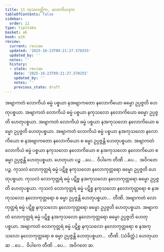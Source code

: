 ```yaml
---
title: 11 ကုသလတ္တိက, လောကိယဒုက
tableOfContents: false
sidebar:
  order: 12
type: tipitaka
basket: ab
book: p16
review:
  current: review
  updated: '2025-10-23T09:21:27.570255'
  updated_by: ''
  notes: ''
  history:
  - state: review
    date: '2025-10-23T09:21:27.570255'
    updated_by: ''
    notes: ''
    previous_state: draft
---
```



<ReviewStatus review={frontmatter.review} showDetails={true} />

<HypothesisAnnotation frontmatter={frontmatter} />

<DynamicBreadcrumb />

<Division number="21" book="p16" e="ch" v="40" p="252">

<Paragraph number="56" book="p16">
အဗျာကတံ လောကိယံ ဓမ္မံ ပစ္စယာ နအဗျာကတော နလောကိယော ဓမ္မော ဥပ္ပဇ္ဇတိ ဟေတုပစ္စယာ. အဗျာကတံ လောကိယံ ဓမ္မံ ပစ္စယာ နကုသလော နလောကိယော ဓမ္မော ဥပ္ပဇ္ဇတိ ဟေတုပစ္စယာ. အဗျာကတံ လောကိယံ ဓမ္မံ ပစ္စယာ နအကုသလော နလောကိယော ဓမ္မော ဥပ္ပဇ္ဇတိ ဟေတုပစ္စယာ. အဗျာကတံ လောကိယံ ဓမ္မံ ပစ္စယာ နအကုသလော နလောကိယော စ နအဗျာကတော နလောကိယော စ ဓမ္မာ ဥပ္ပဇ္ဇန္တိ ဟေတုပစ္စယာ. အဗျာကတံ လောကိယံ ဓမ္မံ ပစ္စယာ နကုသလော နလောကိယော စ နအကုသလော နလောကိယော စ ဓမ္မာ ဥပ္ပဇ္ဇန္တိ ဟေတုပစ္စယာ. ဟေတုယာ ပဉ္စ …ပေ…  ဝိပါကေ တီဏိ …ပေ…  အဝိဂတေ ပဉ္စ.
</Paragraph>

<Paragraph number="57" book="p16">
ကုသလံ လောကုတ္တရံ ဓမ္မံ ပဋိစ္စ နကုသလော နလောကုတ္တရော ဓမ္မော ဥပ္ပဇ္ဇတိ ဟေတုပစ္စယာ. ကုသလံ လောကုတ္တရံ ဓမ္မံ ပဋိစ္စ နအကုသလော နလောကုတ္တရော ဓမ္မော ဥပ္ပဇ္ဇတိ ဟေတုပစ္စယာ. ကုသလံ လောကုတ္တရံ ဓမ္မံ ပဋိစ္စ နကုသလော နလောကုတ္တရော စ နအကုသလော နလောကုတ္တရော စ ဓမ္မာ ဥပ္ပဇ္ဇန္တိ ဟေတုပစ္စယာ…  တီဏိ.
</Paragraph>

<Paragraph number="58" book="p16">
အဗျာကတံ လောကုတ္တရံ ဓမ္မံ ပဋိစ္စ နကုသလော နလောကုတ္တရော ဓမ္မော ဥပ္ပဇ္ဇတိ ဟေတုပစ္စယာ. အဗျာကတံ လောကုတ္တရံ ဓမ္မံ ပဋိစ္စ နအကုသလော နလောကုတ္တရော ဓမ္မော ဥပ္ပဇ္ဇတိ ဟေတုပစ္စယာ. အဗျာကတံ လောကုတ္တရံ ဓမ္မံ ပဋိစ္စ နကုသလော နလောကုတ္တရော စ နအကုသလော နလောကုတ္တရော စ ဓမ္မာ ဥပ္ပဇ္ဇန္တိ ဟေတုပစ္စယာ…  တီဏိ. (သံခိတ္တံ.)
</Paragraph>

<Paragraph number="59" book="p16">
ဟေတုယာ ဆ …ပေ…  ဝိပါကေ တီဏိ …ပေ…  အဝိဂတေ ဆ.
</Paragraph>
</Division>